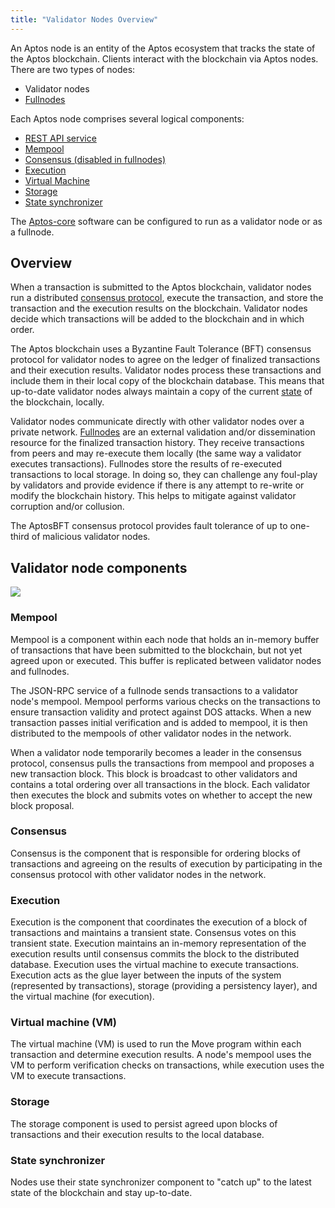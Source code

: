 ```yaml
---
title: "Validator Nodes Overview"
---
```



An Aptos node is an entity of the Aptos ecosystem that tracks the state of the Aptos blockchain. Clients interact with the blockchain via Aptos nodes. There are two types of nodes:

- Validator nodes
- [Fullnodes](../../../network/blockchain/fullnodes)

Each Aptos node comprises several logical components:

- [REST API service](../../../network/glossary.mdx#rest-api-service)
- [Mempool](#mempool)
- [Consensus (disabled in fullnodes)](#consensus)
- [Execution](#execution)
- [Virtual Machine](#virtual-machine-vm)
- [Storage](#storage)
- [State synchronizer](#state-synchronizer)

The [Aptos-core](../../../network/glossary.mdx#aptos-core) software can be configured to run as a validator node or as a fullnode.

## Overview

When a transaction is submitted to the Aptos blockchain, validator nodes run a distributed [consensus protocol](../../../network/glossary.mdx#consensus-protocol), execute the transaction, and store the transaction and the execution results on the blockchain. Validator nodes decide which transactions will be added to the blockchain and in which order.

The Aptos blockchain uses a Byzantine Fault Tolerance (BFT) consensus protocol for validator nodes to agree on the ledger of finalized transactions and their execution results. Validator nodes process these transactions and include them in their local copy of the blockchain database. This means that up-to-date validator nodes always maintain a copy of the current [state](../../../network/glossary.mdx#state) of the blockchain, locally.

Validator nodes communicate directly with other validator nodes over a private network. [Fullnodes](../../../network/blockchain/fullnodes) are an external validation and/or dissemination resource for the finalized transaction history. They receive transactions from peers and may re-execute them locally (the same way a validator executes transactions). Fullnodes store the results of re-executed transactions to local storage. In doing so, they can challenge any foul-play by validators and provide evidence if there is any attempt to re-write or modify the blockchain history. This helps to mitigate against validator corruption and/or collusion.

<Aside type="note">
  The AptosBFT consensus protocol provides fault tolerance of up to one-third of malicious validator nodes.
</Aside>

## Validator node components

![](~/images/validator.svg)

### Mempool

Mempool is a component within each node that holds an in-memory buffer of transactions that have been submitted to the blockchain, but not yet agreed upon or executed. This buffer is replicated between validator nodes and fullnodes.

The JSON-RPC service of a fullnode sends transactions to a validator node's mempool. Mempool performs various checks on the transactions to ensure transaction validity and protect against DOS attacks. When a new transaction passes initial verification and is added to mempool, it is then distributed to the mempools of other validator nodes in the network.

When a validator node temporarily becomes a leader in the consensus protocol, consensus pulls the transactions from mempool and proposes a new transaction block. This block is broadcast to other validators and contains a total ordering over all transactions in the block. Each validator then executes the block and submits votes on whether to accept the new block proposal.

### Consensus

Consensus is the component that is responsible for ordering blocks of transactions and agreeing on the results of execution by participating in the consensus protocol with other validator nodes in the network.

### Execution

Execution is the component that coordinates the execution of a block of transactions and maintains a transient state. Consensus votes on this transient state. Execution maintains an in-memory representation of the execution results until consensus commits the block to the distributed database. Execution uses the virtual machine to execute transactions. Execution acts as the glue layer between the inputs of the system (represented by transactions), storage (providing a persistency layer), and the virtual machine (for execution).

### Virtual machine (VM)

The virtual machine (VM) is used to run the Move program within each transaction and determine execution results. A node's mempool uses the VM to perform verification checks on transactions, while execution uses the VM to execute transactions.

### Storage

The storage component is used to persist agreed upon blocks of transactions and their execution results to the local database.

### State synchronizer

Nodes use their state synchronizer component to "catch up" to the latest state of the blockchain and stay up-to-date.
